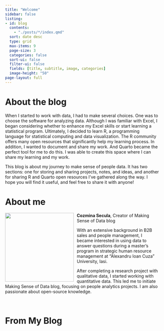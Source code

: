```yaml
---
title: "Welcome"
sidebar: false
listing: 
- id: blog
  contents: 
    - "./posts/*/index.qmd"
  sort: date desc
  type: grid
  max-items: 9
  page-size: 3
  categories: false
  sort-ui: false
  filter-ui: false
  fields: [title, subtitle, image, categories] 
  image-height: "50"
page-layout: full
---
```


# About the blog

When I started to work with data, I had to make several choices. One was to choose the software for analyzing data. Although I was familiar with Excel, I began considering whether to enhance my Excel skills or start learning a statistical program. Ultimately, I decided to learn R, a programming language for statistical computing and data visualization. The R community offers many open resources that significantly help my learning process. In addition, I wanted to document and share my work. And Quarto became the perfect tool for me to do this. I was able to create this space where I can share my learning and my work.

This blog is about my journey to make sense of people data. It has two sections: one for storing and sharing projects, notes, and ideas, and another for sharing R and Quarto open resources I've gathered along the way. I hope you will find it useful, and feel free to share it with anyone!

# About me


![](profile.jpg){style="float:left; padding: 0 10px 0 0;" fig-alt="Headshot of Cozmina Secula" width="225"}


**Cozmina Secula**, Creator of Making Sense of Data blog

With an extensive background in B2B sales and people management, I became interested in using data to answer questions during a master’s program in strategic human resource management at "Alexandru Ioan Cuza" University, Iasi.

After completing a research project with qualitative data, I started working with quantitative data. This led me to initiate Making Sense of Data blog, focusing on people analytics projects.
I am also passionate about open-source knowledge.



<br>

# From My Blog
